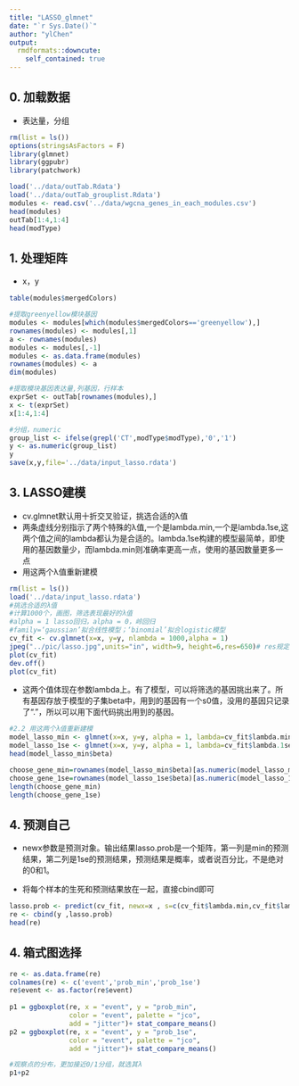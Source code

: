 ```yaml
---
title: "LASSO_glmnet"
date: "`r Sys.Date()`"
author: "ylChen"
output:
  rmdformats::downcute:
    self_contained: true
---
```


## 0. 加载数据

 * 表达量，分组
 
```r
rm(list = ls()) 
options(stringsAsFactors = F)
library(glmnet)
library(ggpubr)
library(patchwork)

load('../data/outTab.Rdata')
load('../data/outTab_grouplist.Rdata')
modules <- read.csv('../data/wgcna_genes_in_each_modules.csv')
head(modules)
outTab[1:4,1:4]
head(modType)

```

## 1. 处理矩阵

 * x，y

```r
table(modules$mergedColors)

#提取greenyellow模块基因
modules <- modules[which(modules$mergedColors=='greenyellow'),]
rownames(modules) <- modules[,1]
a <- rownames(modules)
modules <- modules[,-1]
modules <- as.data.frame(modules)
rownames(modules) <- a
dim(modules)

#提取模块基因表达量,列基因，行样本
exprSet <- outTab[rownames(modules),]
x <- t(exprSet)
x[1:4,1:4]

#分组，numeric
group_list <- ifelse(grepl('CT',modType$modType),'0','1')
y <- as.numeric(group_list)
y
save(x,y,file='../data/input_lasso.rdata')
```

## 3. LASSO建模

 * cv.glmnet默认用十折交叉验证，挑选合适的λ值
 * 两条虚线分别指示了两个特殊的λ值,一个是lambda.min,一个是lambda.1se,这两个值之间的lambda都认为是合适的。lambda.1se构建的模型最简单，即使用的基因数量少，而lambda.min则准确率更高一点，使用的基因数量更多一点
 * 用这两个λ值重新建模
 
```r
rm(list = ls()) 
load('../data/input_lasso.rdata')
#挑选合适的λ值
#计算1000个，画图，筛选表现最好的λ值
#alpha = 1 lasso回归，alpha = 0，岭回归
#family=‘gaussian’拟合线性模型；‘binomial’拟合logistic模型
cv_fit <- cv.glmnet(x=x, y=y, nlambda = 1000,alpha = 1)
jpeg("../pic/lasso.jpg",units="in", width=9, height=6,res=650)# res规定输出idp
plot(cv_fit)
dev.off()
plot(cv_fit)
```

 * 这两个值体现在参数lambda上。有了模型，可以将筛选的基因挑出来了。所有基因存放于模型的子集beta中，用到的基因有一个s0值，没用的基因只记录了“.”，所以可以用下面代码挑出用到的基因。

```r
#2.2 用这两个λ值重新建模
model_lasso_min <- glmnet(x=x, y=y, alpha = 1, lambda=cv_fit$lambda.min)
model_lasso_1se <- glmnet(x=x, y=y, alpha = 1, lambda=cv_fit$lambda.1se)
head(model_lasso_min$beta)

choose_gene_min=rownames(model_lasso_min$beta)[as.numeric(model_lasso_min$beta)!=0]
choose_gene_1se=rownames(model_lasso_1se$beta)[as.numeric(model_lasso_1se$beta)!=0]
length(choose_gene_min) 
length(choose_gene_1se) 

```
## 4. 预测自己

 * newx参数是预测对象。输出结果lasso.prob是一个矩阵，第一列是min的预测结果，第二列是1se的预测结果，预测结果是概率，或者说百分比，不是绝对的0和1。

 * 将每个样本的生死和预测结果放在一起，直接cbind即可

```r
lasso.prob <- predict(cv_fit, newx=x , s=c(cv_fit$lambda.min,cv_fit$lambda.1se) )
re <- cbind(y ,lasso.prob)
head(re)

```
## 4. 箱式图选择

```r
re <- as.data.frame(re)
colnames(re) <- c('event','prob_min','prob_1se')
re$event <- as.factor(re$event)
 
p1 = ggboxplot(re, x = "event", y = "prob_min",
               color = "event", palette = "jco",
               add = "jitter")+ stat_compare_means()
p2 = ggboxplot(re, x = "event", y = "prob_1se",
               color = "event", palette = "jco",
               add = "jitter")+ stat_compare_means()

#观察点的分布，更加接近0/1分组，就选其λ
p1+p2
```





